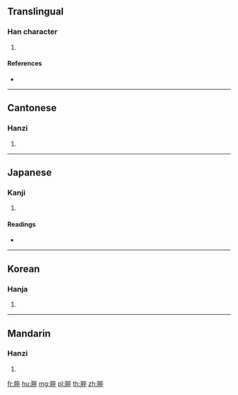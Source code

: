 {{character info/new}}
{{also|膵}}
==Translingual==

===Han character===
{{Han char|rn=130|rad=肉|as=08|sn=12|four=70248|canj=BYOJ}}

# {{defn|Han|sort=肉08}}

====References====
* {{Han ref|kx=0985.160|dkj=29572|dj=1438.120|hdz=32090.070|uh=813A|ud=33082|bh=DB51|bd=56145}}

----

==Cantonese==

===Hanzi===
{{yue-hanzi|jyut=seoi6|y=seui6}}

# {{defn|lang=yue|sort=肉08}}

----

==Japanese==

===Kanji===
{{ja-kanji|grade=|rs=肉08}}

# {{defn|lang=ja|sort=肉08}}

====Readings====
* {{ja-readings|on=[[ぜい]] (zei)|kun=[[もろい]] (moroi)|nanori=}}

----

==Korean==

===Hanja===
{{ko-hanja|hangeul=수|eumhun=|rv=su|mr=su|y=swu}}

# {{defn|lang=ko|sort=肉08}}

----

==Mandarin==

===Hanzi===
{{cmn-hanzi|pin=[[cuì]] ([[cui4]]), [[shuí]] ([[shui2]])|wg=ts'ui<sup>4</sup>, shui<sup>2</sup>}}

# {{defn|lang=cmn|sort=肉08}}

[[fr:脺]]
[[hu:脺]]
[[mg:脺]]
[[pl:脺]]
[[th:脺]]
[[zh:脺]]